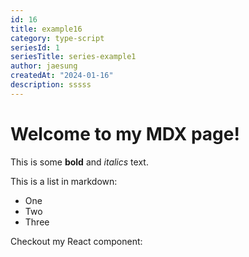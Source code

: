 ```yaml
---
id: 16
title: example16
category: type-script
seriesId: 1
seriesTitle: series-example1
author: jaesung
createdAt: "2024-01-16"
description: sssss
---
```

# Welcome to my MDX page!


This is some **bold** and _italics_ text.

This is a list in markdown:

- One
- Two
- Three

Checkout my React component:
